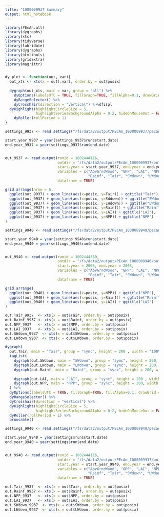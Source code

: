 ```yaml
---
title: "1000009937 Summary"
output: html_notebook
---
```



```r
library(PEcAn.all)
library(dygraphs)
library(xts)
library(tidyverse)
library(lubridate)
library(dygraphs)
library(htmltools)
library(gridExtra)
library(magrittr)


dy_plot <- function(out, var){
  out_xts <- xts(x = out[,var], order.by = out$posix)
  
  dygraph(out_xts, main = var, group = "all") %>%
    dyOptions(labelsUTC = TRUE, fillGraph=TRUE, fillAlpha=0.1, drawGrid = FALSE) %>%
    dyRangeSelector() %>%
    dyCrosshair(direction = "vertical") %>%dfispl
  dyHighlight(highlightCircleSize = 5, 
              highlightSeriesBackgroundAlpha = 0.2, hideOnMouseOut = FALSE)  %>%
    dyRoller(rollPeriod = 1)
}

```

```r
settings_9937 <- read.settings("/fs/data2/output/PEcAn_1000009937/pecan.CHECKED.xml")

start.year_9937 = year(settings_9937$run$start.date)
end.year_9937 = year(settings_9937$run$end.date)


out_9937 <- read.output(runid = 1002444116, 
                        outdir = "/fs/data2/output/PEcAn_1000009937/out/1002444116/", 
                        start.year = start.year_9937, end.year = end.year_9937, 
                        variables = c("AbvGrndWood", "GPP", "LAI", "NPP", "NEE", 
                                      "Rainf", "Tair", "SWdown", "LWdown"), 
                        dataframe = TRUE)

grid.arrange(nrow = 6,
  ggplot(out_9937) + geom_line(aes(x=posix, y=Tair)) + ggtitle("Tair"),
  ggplot(out_9937) + geom_line(aes(x=posix, y=SWdown)) + ggtitle("SWdown"),
  ggplot(out_9937) + geom_line(aes(x=posix, y=LWdown)) + ggtitle("LWdown"),
  ggplot(out_9937) + geom_line(aes(x=posix, y=Rainf)) + ggtitle("Rainf"),
  ggplot(out_9937) + geom_line(aes(x=posix, y=LAI)) + ggtitle("LAI"),
  ggplot(out_9937) + geom_line(aes(x=posix, y=NPP)) + ggtitle("NPP")
)
```
```r
settings_9940 <- read.settings("/fs/data2/output/PEcAn_1000009940/pecan.CHECKED.xml")

start.year_9940 = year(settings_9940$run$start.date)
end.year_9940 = year(settings_9940$run$end.date)


out_9940 <- read.output(runid = 1002444359, 
                        outdir = "/fs/data2/output/PEcAn_1000009940/out/1002444359/", 
                        start.year = 2005, end.year = 2005, 
                        variables = c("AbvGrndWood", "GPP", "LAI", "NPP", "NEE", 
                                      "Rainf", "Tair", "SWdown", "LWdown"), 
                        dataframe = TRUE)

grid.arrange(
  ggplot(out_9940) + geom_line(aes(x=posix, y=NPP)) + ggtitle("NPP"),
  ggplot(out_9940) + geom_line(aes(x=posix, y=Rainf)) + ggtitle("Rainf"),
  ggplot(out_9940) + geom_line(aes(x=posix, y=LAI)) + ggtitle("LAI")
)

```

```r
out.Tair_9937  <- xts(x = out$Tair, order.by = out$posix)
out.Rainf_9937 <- xts(x = out$Rainf, order.by = out$posix)
out.NPP_9937   <- xts(x = out$NPP, order.by = out$posix)
out.LAI_9937   <- xts(x = out$LAI, order.by = out$posix)
out.SWdown_9937  <- xts(x = out$SWdown, order.by = out$posix)
out.LWdown_9937  <- xts(x = out$LWdown, order.by = out$posix)

dygraph(
  out.Tair, main = "Tair", group = "sync", height = 200 , width = "100%") %>%
  tagList(
    dygraph(out.SWdown, main = "SWdown", group = "sync", height = 200, width = "100%"),
    dygraph(out.LWdown, main = "LWdown", group = "sync", height = 200, width = "100%"),
    dygraph(out.Rainf, main = "Rainf", group = "sync", height = 200, width = "100%"),
    
    dygraph(out.LAI, main = "LAI", group = "sync", height = 200 , width = "100%"),
    dygraph(out.NPP, main = "NPP", group = "sync", height = 300, width = "100%") %>% dyRangeSelector
  ) %>%
  dyOptions(labelsUTC = TRUE, fillGraph=TRUE, fillAlpha=0.1, drawGrid = FALSE) %>%
  dyRangeSelector() %>%
  dyCrosshair(direction = "vertical") %>%
  dyHighlight(highlightCircleSize = 5, 
              highlightSeriesBackgroundAlpha = 0.2, hideOnMouseOut = FALSE)  %>%
  dyRoller(rollPeriod = 1) %>%
  browsable()

```


```r


settings_9940 <- read.settings("/fs/data2/output/PEcAn_1000009940/pecan.CHECKED.xml")

start.year_9940 = year(settings$run$start.date)
end.year_9940 = year(settings$run$end.date)


out_9940 <- read.output(runid = 1002444116, 
                        outdir = "/fs/data2/output/PEcAn_1000009937/out/1002444116/", 
                        start.year = start.year_9940, end.year = end.year_9940, 
                        variables = c("AbvGrndWood", "GPP", "LAI", "NPP", "NEE", 
                                      "Rainf", "Tair", "SWdown", "LWdown"), 
                        dataframe = TRUE)

out.Tair_9937  <- xts(x = out$Tair, order.by = out$posix)
out.Rainf_9937 <- xts(x = out$Rainf, order.by = out$posix)
out.NPP_9937   <- xts(x = out$NPP, order.by = out$posix)
out.LAI_9937   <- xts(x = out$LAI, order.by = out$posix)
out.SWdown_9937  <- xts(x = out$SWdown, order.by = out$posix)
out.LWdown_9937  <- xts(x = out$LWdown, order.by = out$posix)

```